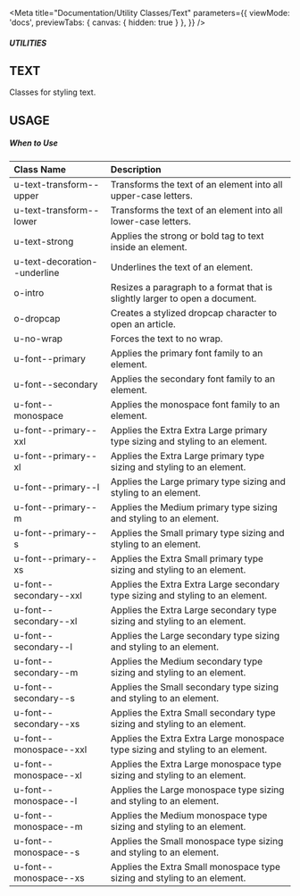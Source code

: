 
<Meta
    title="Documentation/Utility Classes/Text"
    parameters={{
        viewMode: 'docs',
        previewTabs: {
            canvas: { hidden: true }
        },
    }}
/>

##### UTILITIES
## TEXT

Classes for styling text.

## USAGE
##### When to Use

|Class Name|Description|
|:---------|:---------|
|u-text-transform--upper|Transforms the text of an element into all upper-case letters.|
|u-text-transform--lower|Transforms the text of an element into all lower-case letters.|
|u-text-strong|Applies the strong or bold tag to text inside an element.|
|u-text-decoration--underline|Underlines the text of an element.|
|o-intro|Resizes a paragraph to a format that is slightly larger to open a document.|
|o-dropcap|Creates a stylized dropcap character to open an article.|
|u-no-wrap|Forces the text to no wrap.|
|u-font--primary|Applies the primary font family to an element.|
|u-font--secondary|Applies the secondary font family to an element.|
|u-font--monospace|Applies the monospace font family to an element.|
|u-font--primary--xxl|Applies the Extra Extra Large primary type sizing and styling to an element.|
|u-font--primary--xl|Applies the Extra Large primary type sizing and styling to an element.|
|u-font--primary--l|Applies the Large primary type sizing and styling to an element.|
|u-font--primary--m|Applies the Medium primary type sizing and styling to an element.|
|u-font--primary--s|Applies the Small primary type sizing and styling to an element.|
|u-font--primary--xs|Applies the Extra Small primary type sizing and styling to an element.|
|u-font--secondary--xxl|Applies the Extra Extra Large secondary type sizing and styling to an element.|
|u-font--secondary--xl|Applies the Extra Large secondary type sizing and styling to an element.|
|u-font--secondary--l|Applies the Large secondary type sizing and styling to an element.|
|u-font--secondary--m|Applies the Medium secondary type sizing and styling to an element.|
|u-font--secondary--s|Applies the Small secondary type sizing and styling to an element.|
|u-font--secondary--xs|Applies the Extra Small secondary type sizing and styling to an element.|
|u-font--monospace--xxl|Applies the Extra Extra Large monospace type sizing and styling to an element.|
|u-font--monospace--xl|Applies the Extra Large monospace type sizing and styling to an element.|
|u-font--monospace--l|Applies the Large monospace type sizing and styling to an element.|
|u-font--monospace--m|Applies the Medium monospace type sizing and styling to an element.|
|u-font--monospace--s|Applies the Small monospace type sizing and styling to an element.|
|u-font--monospace--xs|Applies the Extra Small monospace type sizing and styling to an element.|
